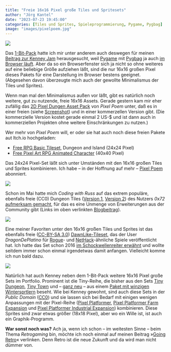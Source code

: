 ```yaml
---
title: "Freie 16x16 Pixel große Tiles und Spritesets"
author: "Jörg Kantel"
date: "2023-07-23 19:45:00"
categories: [Tiles und Sprites, Spieleprogrammierung, Pygame, Pygbag]
image: "images/pixelpoem.jpg"
---
```


[![](images/pixelpoem-b.jpg)](https://img.itch.zone/aW1hZ2UvMzQyMjk1LzE3MDUzMjIuZ2lm/347x500/HHVvYE.gif)

Das [1-Bit-Pack](https://www.kenney.nl/assets/1-bit-pack) hatte ich mir unter anderem auch deswegen für meinen [Beitrag zur Kenney Jam](https://kantel.github.io/posts/2023072301_night_in_the_park/) herausgesucht, weil [Pygame](https://kantel.github.io/posts/2023072301_night_in_the_park/) mit [Pygbag](http://cognitiones.kantel-chaos-team.de/multimedia/spieleprogrammierung/pygbag.html) ja auch [im Browser läuft](https://kantel.github.io/posts/2023060501_pygame_im_browser/). Aber da so ein Browserfenster sich ja nicht so ohne weiteres auf eine beliebige Größe aufziehen läßt, sind die nur 16x16 großen Pixel dieses Pakets für eine Darstellung im Browser bestens geeignet. (Abgesehen davon überzeugte mich auch der gewollte Minimalismus der Tiles und Sprites).

Wenn man mal den Minimalismus außen vor läßt, gibt es natürlich noch weitere, gut zu nutzende, freie 16x16 Assets. Gerade gestern kam mir eher zufällig das [2D Pixel Dungen Asset Pack](https://pixel-poem.itch.io/dungeon-assetpuck) von *Pixel Poem* unter, daß es in einer freien (siehe [Screenshot](https://img.itch.zone/aW1hZ2UvMzQyMjk1LzE3MDUzMjIuZ2lm/347x500/HHVvYE.gif)) und in einer kommerzellen Version gibt. (Die kommerzielle Version kostet gerade einmal 2 US-$ und ist dann auch in kommerziellen Projekten ohne weitere Einschränkungen zu nutzen.)

Wer mehr von *Pixel Poem* will, er oder sie hat auch noch diese freien Pakete aut Itch.io hochgeladen:

- [Free RPG Basic Tileset](https://pixel-poem.itch.io/free-rpg-tileset), Dungeon and Island (24x24 Pixel)
- [Free Pixel Art RPG Animated Character](https://pixel-poem.itch.io/dungeon-hero) (40x40 Pixel)

Das 24x24 Pixel-Set läßt sich unter Umständen mit den 16x16 großen Tiles und Sprites kombinieren. Ich habe -- in der Hoffnung auf mehr -- [Pixel Poem](https://pixel-poem.itch.io/) abonniert.

[![](images/dungeontilesii-b.jpg)](https://kantel.github.io/posts/2023051103_dungeon_crawler_tiles/images/dungeontilesii-b.jpg)

Schon im Mai hatte mich *Coding with Russ* auf das extrem populäre, ebenfalls freie (CC0) Dungeon Tiles ([Version 1](https://0x72.itch.io/16x16-dungeon-tileset), [Version 2](https://0x72.itch.io/dungeontileset-ii)) des Nutzers *0x72* [aufmerksam gemacht](https://kantel.github.io/posts/2023051103_dungeon_crawler_tiles/), für das es eine Unmenge von Erweiterungen aus der Community gibt (Links im oben verlinkten [Blogbeitrag](https://kantel.github.io/posts/2023051103_dungeon_crawler_tiles/)).

[![](images/dawnlike-b.jpg)](http://blog.schockwellenreiter.de/2016/01/2016011503.html)

Eine meiner Favoriten unter den 16x16 großen Tiles und Sprites ist das ebenfalls freie ([CC-BY-SA 3.0](http://creativecommons.org/licenses/by-sa/3.0/)) [DawnLike-Tileset](https://opengameart.org/content/dawnlike-16x16-universal-rogue-like-tileset-v181), das der User *DragonDePlatino* für [Rogue](http://cognitiones.kantel-chaos-team.de/medien/retrogames/rogue.html)- und [NetHack](http://cognitiones.kantel-chaos-team.de/medien/retrogames/nethack.html)-ähnliche Spiele veröffentlicht hat. Ich hatte das Set schon 2016 [im Schockwellenreiter erwähnt](http://blog.schockwellenreiter.de/2016/01/2016011503.html) und wollte seitdem immer schon einmal irgendetwas damit anfangen. Vielleicht komme ich nun bald dazu.

[![](images/tinydungeon-b.jpg)](https://www.kenney.nl/media/pages/assets/tiny-dungeon/b1892ca06f-1674742412/sample.png)

Natürlich hat auch Kenney neben dem 1-Bit-Pack weitere 16x16 Pixel große Sets im Portfolio. Prominent ist die Tiny-Reihe, die bisher aus den Sets [Tiny Dungeon](https://www.kenney.nl/assets/tiny-dungeon), [Tiny Town](https://www.kenney.nl/assets/tiny-town) und -- [ganz neu](https://kantel.github.io/posts/2023040201_tiny_ski/) -- aus einem [Paket mit winzigen Wintersprtlern](https://kantel.github.io/posts/2023040201_tiny_ski/) beseht. Wie bei Kenney gewohnt, sind auch diese Sets in der *Public Domain* ([CC0](https://creativecommons.org/share-your-work/public-domain/cc0/)) und sie lassen sich bei Bedarf mit einigen wenigen Anpassungen mit der Pixel-Reihe ([Pixel Platformer](https://www.kenney.nl/assets/pixel-platformer), [Pixel Platformer Farm Expansion](https://www.kenney.nl/assets/pixel-platformer-farm-expansion) und [Pixel Platformer Industrial Expansion](https://www.kenney.nl/assets/pixel-platformer-industrial-expansion)) kombinieren. Diese Sprites sind zwar etwas größer (18x18 Pixel), aber wo ein Wille ist, ist auch ein Graphik-Programm.

**War sonst noch was?** Ach ja, wenn ich schon -- im weitesten Sinne -- beim Thema *Retrogaming* bin, möchte ich noch einmal auf meinen Beitrag »[Going Retro](http://blog.schockwellenreiter.de/2022/09/2022092901.html)« verlinken. Denn Retro ist die neue Zukunft und da wird man nicht dümmer von.